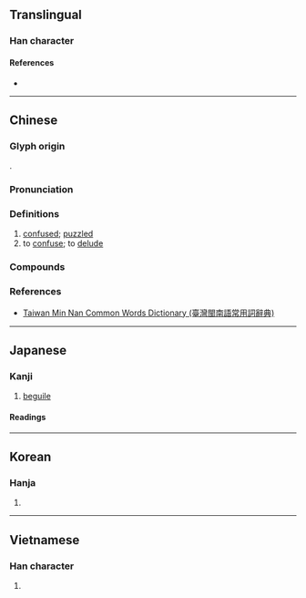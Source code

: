 {{also|感}}
{{character info}}
==Translingual==

===Han character===
{{Han char|rn=61|rad=心|as=08|sn=12|four=53330|canj=IMP|ids=⿱或心}}

====References====
* {{Han ref|kx=0390.340|dkj=10789|dj=0725.020|hdz=42309.090|uh=60D1|ud=24785|bh=B462|bd=46178}}

----

==Chinese==
{{zh-forms}}

===Glyph origin===
{{Han etym}}
{{Han compound|或|心|c1=p|c2=s|t2=heart|ls=psc}}.

===Pronunciation===
{{zh-pron
|m=huò
|c=waak6
|h=pfs=
|md=
|mn=qz:hia̍k/tw,xm,zz:he̍k
|mn-t=hog8
|w=
|mc=y
|oc=y
|cat=a,v
}}

===Definitions===
{{zh-hanzi}}

# [[confused]]; [[puzzled]]
# to [[confuse]]; to [[delude]]

===Compounds===
{{zh-der|困惑|誘惑|迷惑|疑惑|蠱惑|不惑|惑世盜名|妖言惑眾|惶惑|媚惑|惑溺|惑星|惑志|惑亂|年屆不惑|惑突|妖術惑眾|大惑不解|大惑|惑眾|二缶鐘惑|惑術|心旌搖惑|二惑|了然不惑|狐惑|熒惑|投杼之惑|流言惑眾|知者不惑|煽惑|眩惑|智者不惑|淆惑|構詞惑眾|欺世惑俗|炫惑|誘惑力|解惑|鼓惑|訛言惑眾|聽讒惑亂|迷迷惑惑|辨惑|造言惑眾|迷惑不解|造謠惑眾|魅惑|謠言惑眾|誘惑色|蠱惑人心|困惑不解}}

===References===
* [http://twblg.dict.edu.tw/holodict_new/index.html Taiwan Min Nan Common Words Dictionary (臺灣閩南語常用詞辭典)]

----

==Japanese==

===Kanji===
{{ja-kanji|grade=c|rs=心08}}

# [[beguile]]

====Readings====
{{ja-readings
|goon=わく
|kanon=こく
|kun=まど-う<まど-ふ
}}

----

==Korean==

===Hanja===
{{ko-hanja|hangeul=혹|eumhun=|rv=hok|mr=hok|y=hok}}

# {{rfdef|ko|sort=心08}}

----

==Vietnamese==

===Han character===
{{vi-hantu|[[hoặc]]|rs=心08}}

# {{rfdef|vi|sort=心08}}